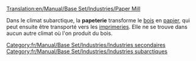 [[Translation:en/Manual/Base Set/Industries/Paper Mill]]

{{fr/Manual/Base Set/Industries/Industries|image=en/Manual/Base Set/Industries/Papermill.png
|nom=Papeterie
|climats=[[fr/Manual/Climat#subarctique|Subarctique]].
|accepte=[[fr/Manual/Base Set/Cargos/Bois|Bois]]
|produit=
|notes=Absent des autres [[fr/Manual/Climat|climats]].
}}

Dans le climat subarctique, la '''papeterie''' transforme le [[fr/Manual/Base Set/Cargos/Bois|bois]] en [[fr/Manual/Base Set/Cargos/Papier|papier]], qui peut ensuite être transporté vers les [[fr/Manual/Base Set/Industries/Imprimerie|imprimeries]]. Elle ne se trouve dans aucun autre climat où l'on produit du bois.

{{fr/Manual/Base Set/Industries/Navbox Industries}}

[[Category:fr/Manual/Base Set/Industries/Industries secondaires]]
[[Category:fr/Manual/Base Set/Industries/Industries subarctiques]]